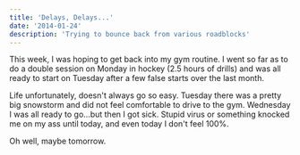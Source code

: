 ```yaml
---
title: 'Delays, Delays...'
date: '2014-01-24'
description: 'Trying to bounce back from various roadblocks'
---
```


This week, I was hoping to get back into my gym routine. I went so far as to do a double session on Monday in hockey (2.5 hours of drills) and was all ready to start on Tuesday after a few false starts over the last month.

Life unfortunately, doesn't always go so easy. Tuesday there was a pretty big snowstorm and did not feel comfortable to drive to the gym. Wednesday I was all ready to go…but then I got sick. Stupid virus or something knocked me on my ass until today, and even today I don't feel 100%.

Oh well, maybe tomorrow.
